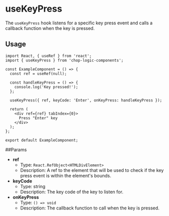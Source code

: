 
<Meta of={UseKeyPressStories} title='Hooks/useKeyPress' />

# useKeyPress

The `useKeyPress` hook listens for a specific key press event and calls a callback function when the key is pressed.

<Canvas>
  <Story of={UseKeyPressStories.Default} />
</Canvas>

## Usage

```tsx
import React, { useRef } from 'react';
import { useKeyPress } from 'chop-logic-components';

const ExampleComponent = () => {
  const ref = useRef(null);

  const handleKeyPress = () => {
    console.log('Key pressed!');
  };

  useKeyPress({ ref, keyCode: 'Enter', onKeyPress: handleKeyPress });

  return (
    <div ref={ref} tabIndex={0}>
      Press "Enter" key
    </div>
  );
};

export default ExampleComponent;
```

##Params

- **ref**
  - Type: `React.RefObject<HTMLDivElement>`
  - Description: A ref to the element that will be used to check if the key press event is within the element's bounds.
- **keyCode**
  - Type: string
  - Description: The key code of the key to listen for.
- **onKeyPress**
  - Type: `() => void`
  - Description: The callback function to call when the key is pressed.

